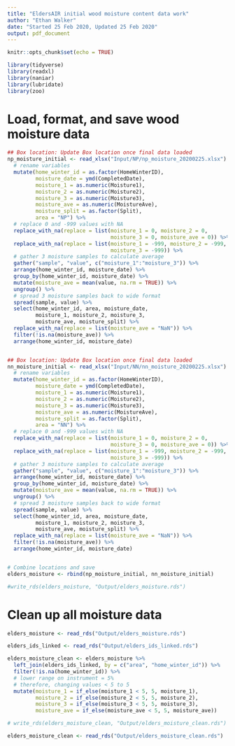 ```yaml
---
title: "EldersAIR initial wood moisture content data work"
author: "Ethan Walker"
date: "Started 25 Feb 2020, Updated 25 Feb 2020"
output: pdf_document
---
```


```r
knitr::opts_chunk$set(echo = TRUE)
```

```r
library(tidyverse)
library(readxl)
library(naniar)
library(lubridate)
library(zoo)
```


# Load, format, and save wood moisture data
```r
## Box location: Update Box location once final data loaded
np_moisture_initial <- read_xlsx("Input/NP/np_moisture_20200225.xlsx") %>% 
  # rename variables
  mutate(home_winter_id = as.factor(HomeWinterID),
         moisture_date = ymd(CompletedDate),
         moisture_1 = as.numeric(Moisture1),
         moisture_2 = as.numeric(Moisture2),
         moisture_3 = as.numeric(Moisture3),
         moisture_ave = as.numeric(MoistureAve),
         moisture_split = as.factor(Split),
         area = "NP") %>% 
  # replace 0 and -999 values with NA
  replace_with_na(replace = list(moisture_1 = 0, moisture_2 = 0,
                                 moisture_3 = 0, moisture_ave = 0)) %>% 
  replace_with_na(replace = list(moisture_1 = -999, moisture_2 = -999,
                                 moisture_3 = -999)) %>% 
  # gather 3 moisture samples to calculate average
  gather("sample", "value", c("moisture_1":"moisture_3")) %>% 
  arrange(home_winter_id, moisture_date) %>% 
  group_by(home_winter_id, moisture_date) %>% 
  mutate(moisture_ave = mean(value, na.rm = TRUE)) %>% 
  ungroup() %>% 
  # spread 3 moisture samples back to wide format
  spread(sample, value) %>% 
  select(home_winter_id, area, moisture_date, 
         moisture_1, moisture_2, moisture_3, 
         moisture_ave, moisture_split) %>% 
  replace_with_na(replace = list(moisture_ave = "NaN")) %>%
  filter(!is.na(moisture_ave)) %>% 
  arrange(home_winter_id, moisture_date)


## Box location: Update Box location once final data loaded
nn_moisture_initial <- read_xlsx("Input/NN/nn_moisture_20200225.xlsx") %>% 
  # rename variables
  mutate(home_winter_id = as.factor(HomeWinterID),
         moisture_date = ymd(CompletedDate),
         moisture_1 = as.numeric(Moisture1),
         moisture_2 = as.numeric(Moisture2),
         moisture_3 = as.numeric(Moisture3),
         moisture_ave = as.numeric(MoistureAve),
         moisture_split = as.factor(Split),
         area = "NN") %>% 
  # replace 0 and -999 values with NA
  replace_with_na(replace = list(moisture_1 = 0, moisture_2 = 0,
                                 moisture_3 = 0, moisture_ave = 0)) %>% 
  replace_with_na(replace = list(moisture_1 = -999, moisture_2 = -999,
                                 moisture_3 = -999)) %>% 
  # gather 3 moisture samples to calculate average
  gather("sample", "value", c("moisture_1":"moisture_3")) %>% 
  arrange(home_winter_id, moisture_date) %>% 
  group_by(home_winter_id, moisture_date) %>% 
  mutate(moisture_ave = mean(value, na.rm = TRUE)) %>% 
  ungroup() %>% 
  # spread 3 moisture samples back to wide format
  spread(sample, value) %>% 
  select(home_winter_id, area, moisture_date, 
         moisture_1, moisture_2, moisture_3, 
         moisture_ave, moisture_split) %>% 
  replace_with_na(replace = list(moisture_ave = "NaN")) %>%
  filter(!is.na(moisture_ave)) %>% 
  arrange(home_winter_id, moisture_date)


# Combine locations and save
elders_moisture <- rbind(np_moisture_initial, nn_moisture_initial)

#write_rds(elders_moisture, "Output/elders_moisture.rds")
```



# Clean up all moisture data
```r
elders_moisture <- read_rds("Output/elders_moisture.rds")

elders_ids_linked <- read_rds("Output/elders_ids_linked.rds")

elders_moisture_clean <- elders_moisture %>% 
  left_join(elders_ids_linked, by = c("area", "home_winter_id")) %>% 
  filter(!is.na(home_winter_id)) %>% 
  # lower range on instrument = 5%
  # therefore, changing values < 5 to 5
  mutate(moisture_1 = if_else(moisture_1 < 5, 5, moisture_1),
         moisture_2 = if_else(moisture_2 < 5, 5, moisture_2),
         moisture_3 = if_else(moisture_3 < 5, 5, moisture_3),
         moisture_ave = if_else(moisture_ave < 5, 5, moisture_ave))

# write_rds(elders_moisture_clean, "Output/elders_moisture_clean.rds")

elders_moisture_clean <- read_rds("Output/elders_moisture_clean.rds")
```

